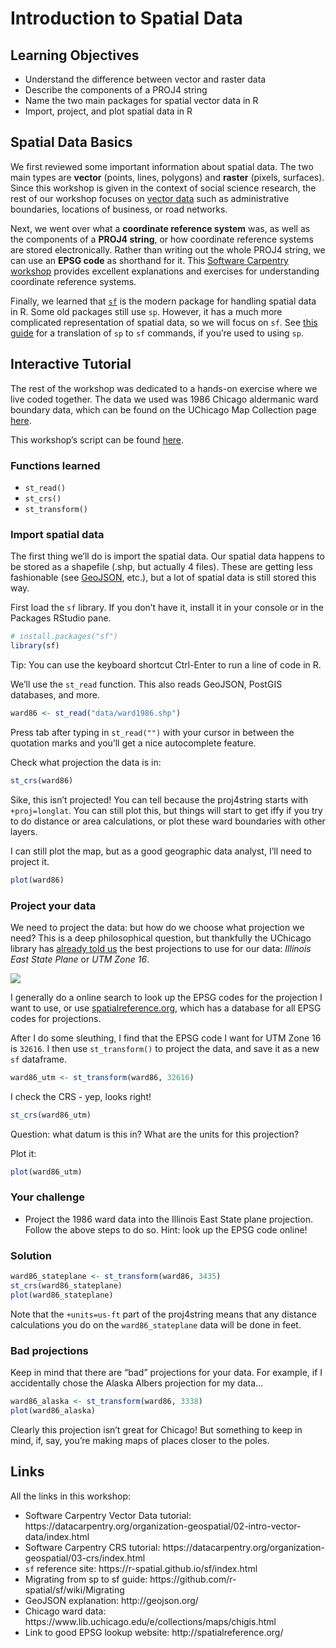 # Introduction to Spatial Data

## Learning Objectives

- Understand the difference between vector and raster data
- Describe the components of a PROJ4 string
- Name the two main packages for spatial vector data in R
- Import, project, and plot spatial data in R

## Spatial Data Basics

We first reviewed some important information about spatial data. The two main types are 
**vector** (points, lines, polygons) and **raster** (pixels, surfaces). Since this workshop is given in the context of social science research, the rest of our workshop focuses on [vector data](https://datacarpentry.org/organization-geospatial/02-intro-vector-data/index.html) such as administrative boundaries, locations of business, or road networks.

Next, we went over what a **coordinate reference system** was, as well as the components of a **PROJ4 string**, or how coordinate reference systems are stored electronically. Rather than writing out the whole PROJ4 string, we can use an **EPSG code** as shorthand for it. This [Software Carpentry workshop](https://datacarpentry.org/organization-geospatial/03-crs/index.html) provides excellent explanations and exercises for understanding coordinate reference systems.

Finally, we learned that [`sf`](https://r-spatial.github.io/sf/index.html) is the modern package for handling spatial data in R. Some old packages still use `sp`. However, it has a much more complicated representation of spatial data, so we will focus on `sf`. See [this guide](https://github.com/r-spatial/sf/wiki/Migrating) for a translation of `sp` to `sf` commands, if you're used to using `sp`.

## Interactive Tutorial

The rest of the workshop was dedicated to a hands-on exercise where we live coded together. The data we used was 1986 Chicago aldermanic ward boundary data, which can be found on the UChicago Map Collection page [here](https://www.lib.uchicago.edu/e/collections/maps/chigis.html).

This workshop's script can be found [here](https://github.com/spatialanalysis/workshop-scripts/blob/master/R/01-intro.R).

### Functions learned

- `st_read()`
- `st_crs()`
- `st_transform()`

### Import spatial data

The first thing we'll do is import the spatial data. Our spatial data happens to be stored as a shapefile (.shp, but actually 4 files). These are getting less fashionable (see [GeoJSON](http://geojson.org/), etc.), but a lot of spatial data is still stored this way.

First load the `sf` library. If you don't have it, install it in your console or in the Packages RStudio pane.
```r
# install.packages("sf")
library(sf)
```

Tip: You can use the keyboard shortcut Ctrl-Enter to run a line of code in R.

We'll use the `st_read` function. This also reads GeoJSON, PostGIS databases, and more. 

```r
ward86 <- st_read("data/ward1986.shp")
```
Press tab after typing in `st_read("")` with your cursor in between the quotation marks and you'll get a nice autocomplete feature.

Check what projection the data is in:
```r
st_crs(ward86)
```
Sike, this isn't projected! You can tell because the proj4string starts with `+proj=longlat`. You can still plot this, but things will start to get iffy if you try to do distance or area calculations, or plot these ward boundaries with other layers.

I can still plot the map, but as a good geographic data analyst, I'll need to project it.
```r
plot(ward86)
```

### Project your data

We need to project the data: but how do we choose what projection we need? This is a deep philosophical question, but thankfully the UChicago library has [already told us](https://www.lib.uchicago.edu/e/collections/maps/chigis.html) the best projections to use for our data: *Illinois East State Plane* or *UTM Zone 16*.

![](figs/what-projection.png)

I generally do a online search to look up the EPSG codes for the projection I want to use, or use [spatialreference.org](http://spatialreference.org/ ), which has a database for all EPSG codes for projections.

After I do some sleuthing, I find that the EPSG code I want for UTM Zone 16 is `32616`. I then use `st_transform()` to project the data, and save it as a new `sf` dataframe.
```r
ward86_utm <- st_transform(ward86, 32616)
```

I check the CRS - yep, looks right!
```r
st_crs(ward86_utm)
```

Question: what datum is this in? What are the units for this projection?

Plot it:
```r
plot(ward86_utm)
```

### Your challenge

- Project the 1986 ward data into the Illinois East State plane projection. Follow the above steps to do so. Hint: look up the EPSG code online!

### Solution
```r
ward86_stateplane <- st_transform(ward86, 3435)
st_crs(ward86_stateplane)
plot(ward86_stateplane)
```

Note that the `+units=us-ft` part of the proj4string means that any distance calculations you do on the `ward86_stateplane` data will be done in feet.

### Bad projections

Keep in mind that there are "bad" projections for your data. For example, if I accidentally chose the Alaska Albers projection for my data...
```r
ward86_alaska <- st_transform(ward86, 3338)
plot(ward86_alaska)
```

Clearly this projection isn't great for Chicago! But something to keep in mind, if, say, you're making maps of places closer to the poles.

## Links

All the links in this workshop:

- Software Carpentry Vector Data tutorial: https://datacarpentry.org/organization-geospatial/02-intro-vector-data/index.html
- Software Carpentry CRS tutorial: https://datacarpentry.org/organization-geospatial/03-crs/index.html
- `sf` reference site: https://r-spatial.github.io/sf/index.html
- Migrating from sp to sf guide: https://github.com/r-spatial/sf/wiki/Migrating
- GeoJSON explanation: http://geojson.org/
- Chicago ward data: https://www.lib.uchicago.edu/e/collections/maps/chigis.html
- Link to good EPSG lookup website: http://spatialreference.org/ 

